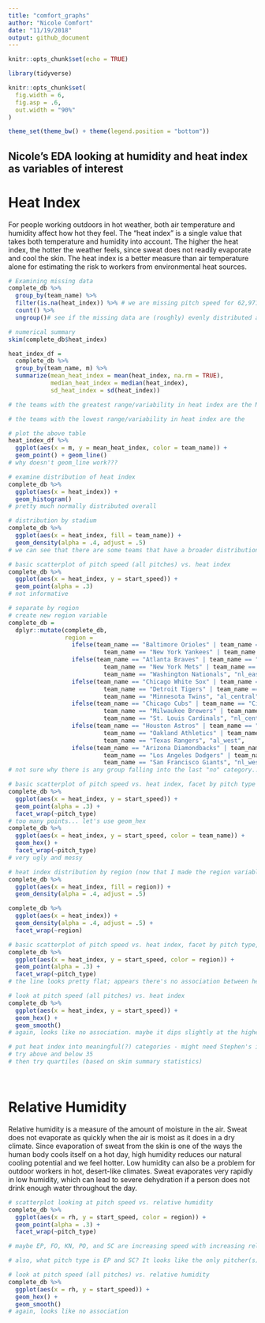 ```yaml
---
title: "comfort_graphs"
author: "Nicole Comfort"
date: "11/19/2018"
output: github_document
---
```


```r
knitr::opts_chunk$set(echo = TRUE)

library(tidyverse)

knitr::opts_chunk$set(
  fig.width = 6,
  fig.asp = .6,
  out.width = "90%"
)

theme_set(theme_bw() + theme(legend.position = "bottom"))

```

## Nicole's EDA looking at humidity and heat index as variables of interest

# Heat Index

For people working outdoors in hot weather, both air temperature and humidity affect how hot they feel. The "heat index" is a single value that takes both temperature and humidity into account. The higher the heat index, the hotter the weather feels, since sweat does not readily evaporate and cool the skin. The heat index is a better measure than air temperature alone for estimating the risk to workers from environmental heat sources.

```r

# Examining missing data
complete_db %>% 
  group_by(team_name) %>% 
  filter(is.na(heat_index)) %>% # we are missing pitch speed for 62,971 pitches 
  count() %>% 
  ungroup()# see if the missing data are (roughly) evenly distributed among the teams, Cubs are missing the most but it still seems pretty even 

# numerical summary
skim(complete_db$heat_index)

heat_index_df =
  complete_db %>%
  group_by(team_name, m) %>%
  summarize(mean_heat_index = mean(heat_index, na.rm = TRUE),
            median_heat_index = median(heat_index),
            sd_heat_index = sd(heat_index))

# the teams with the greatest range/variability in heat index are the Minnesota TWins, Washington Nationals, Cincinatti Reds, New York Yankees, and Kansas City Royals

# the teams with the lowest range/variability in heat index are the 

# plot the above table
heat_index_df %>% 
  ggplot(aes(x = m, y = mean_heat_index, color = team_name)) +
  geom_point() + geom_line()
# why doesn't geom_line work???


```


```r

# examine distribution of heat index
complete_db %>% 
  ggplot(aes(x = heat_index)) +
  geom_histogram()
# pretty much normally distributed overall

# distribution by stadium
complete_db %>% 
  ggplot(aes(x = heat_index, fill = team_name)) + 
  geom_density(alpha = .4, adjust = .5)
# we can see that there are some teams that have a broader distribution; places like San Diego the heat index is pretty stable; we can break up by regions in other analyses 

# basic scatterplot of pitch speed (all pitches) vs. heat index
complete_db %>% 
  ggplot(aes(x = heat_index, y = start_speed)) +
  geom_point(alpha = .3)
# not informative

# separate by region
# create new region variable
complete_db =
  dplyr::mutate(complete_db,
                region =
                  ifelse(team_name == "Baltimore Orioles" | team_name == "Boston Red Sox" |
                           team_name == "New York Yankees" | team_name == "Tampa Bay Rays", "al_east",
                  ifelse(team_name == "Atlanta Braves" | team_name == "Miami Marlins" |
                           team_name == "New York Mets" | team_name == "Philadelphia Phillies" |
                           team_name == "Washington Nationals", "nl_east",
                  ifelse(team_name == "Chicago White Sox" | team_name == "Cleveland Indians" |
                           team_name == "Detroit Tigers" | team_name == "Kansas City Royals" |
                           team_name == "Minnesota Twins", "al_central",
                  ifelse(team_name == "Chicago Cubs" | team_name == "Cincinnati Reds" |
                           team_name == "Milwaukee Brewers" | team_name == "Pittsburgh Pirates" |
                           team_name == "St. Louis Cardinals", "nl_central",
                  ifelse(team_name == "Houston Astros" | team_name == "Los Angeles Angels of Anaheim" |
                           team_name == "Oakland Athletics" | team_name == "Seattle Mariners" |
                           team_name == "Texas Rangers", "al_west",
                  ifelse(team_name == "Arizona Diamondbacks" | team_name == "Colorado Rockies" |
                           team_name == "Los Angeles Dodgers" | team_name == "San Diego Padres" |
                           team_name == "San Francisco Giants", "nl_west", "")))))))
# not sure why there is any group falling into the last "no" category...

# basic scatterplot of pitch speed vs. heat index, facet by pitch type
complete_db %>% 
  ggplot(aes(x = heat_index, y = start_speed)) +
  geom_point(alpha = .3) +
  facet_wrap(~pitch_type)
# too many points... let's use geom_hex
complete_db %>% 
  ggplot(aes(x = heat_index, y = start_speed, color = team_name)) +
  geom_hex() +
  facet_wrap(~pitch_type)
# very ugly and messy

# heat index distribution by region (now that I made the region variable)
complete_db %>% 
  ggplot(aes(x = heat_index, fill = region)) + 
  geom_density(alpha = .4, adjust = .5)

complete_db %>% 
  ggplot(aes(x = heat_index)) + 
  geom_density(alpha = .4, adjust = .5) +
  facet_wrap(~region)

# basic scatterplot of pitch speed vs. heat index, facet by pitch type, color by region
complete_db %>% 
  ggplot(aes(x = heat_index, y = start_speed, color = region)) +
  geom_point(alpha = .3) +
  facet_wrap(~pitch_type)
# the line looks pretty flat; appears there's no association between heat index and pitch speed.

# look at pitch speed (all pitches) vs. heat index
complete_db %>% 
  ggplot(aes(x = heat_index, y = start_speed)) +
  geom_hex() + 
  geom_smooth()
# again, looks like no association. maybe it dips slightly at the highest heat index, like above 35? Let me try to categorize heat index  

```

```r

# put heat index into meaningful(?) categories - might need Stephen's input on this
# try above and below 35
# then try quartiles (based on skim summary statistics) 




```


# Relative Humidity 

Relative humidity is a measure of the amount of moisture in the air. Sweat does not evaporate as quickly when the air is moist as it does in a dry climate. Since evaporation of sweat from the skin is one of the ways the human body cools itself on a hot day, high humidity reduces our natural cooling potential and we feel hotter. Low humidity can also be a problem for outdoor workers in hot, desert-like climates. Sweat evaporates very rapidly in low humidity, which can lead to severe dehydration if a person does not drink enough water throughout the day.

```r

# scatterplot looking at pitch speed vs. relative humidity 
complete_db %>% 
  ggplot(aes(x = rh, y = start_speed, color = region)) +
  geom_point(alpha = .3) +
  facet_wrap(~pitch_type)

# maybe EP, FO, KN, PO, and SC are increasing speed with increasing relative humidity? Could change teh scale on the start_speed to better assess

# also, what pitch type is EP and SC? It looks like the only pitcher(s) throwing these belong to the american league central division 

# look at pitch speed (all pitches) vs. relative humidity
complete_db %>% 
  ggplot(aes(x = rh, y = start_speed)) +
  geom_hex() + 
  geom_smooth()
# again, looks like no association 


```

